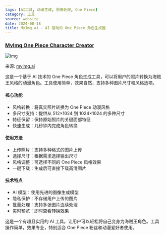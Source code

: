 ```yaml
---
tags: [AI工具, 动漫生成, 图像处理, One Piece]
category: 工具
source: website
date: 2024-08-18
title: MyImg.ai - AI 驱动的 One Piece 角色生成器
---
```


### [MyImg One Piece Character Creator](https://www.myimg.ai/create-your-own-one-piece-character)

![img](https://img.mengpeng.tech/i/2024/12/10/67579ffcdf8b6.webp)

来源: [myimg.ai](https://www.myimg.ai/create-your-own-one-piece-character)

这是一个基于 AI 技术的 One Piece 角色生成工具，可以将用户的照片转换为海贼王风格的动漫角色。工具使用简单，效果自然，支持多种图片尺寸和风格选项。

#### 核心功能
- 风格转换：将真实照片转换为 One Piece 动漫风格
- 多尺寸支持：提供从 512×1024 到 1024×1024 的多种尺寸
- 特征保留：保持原始照片的关键面部特征
- 快速生成：几秒钟内完成角色转换

#### 使用方法
- 上传照片：支持多种格式的图片上传
- 选择尺寸：根据需求选择输出尺寸
- 风格调整：可选择不同的 One Piece 风格效果
- 一键下载：生成后可直接下载高清图片

#### 技术特点
- AI 模型：使用先进的图像生成模型
- 隐私保护：不存储用户上传的图片
- 批量处理：支持多张图片连续处理
- 实时预览：即时查看转换效果

这是一个有趣且实用的 AI 工具，让用户可以轻松将自己变身为海贼王角色。工具操作简单，效果专业，特别适合 One Piece 粉丝和动漫爱好者使用。 
